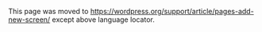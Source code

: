 {{Languages|
{{en|Pages Add New Screen}}
{{hr|Stranice Dodaj Novu Zaslon}}
{{ja|管理画面/固定ページ/新規追加}}
}}

This page was moved to https://wordpress.org/support/article/pages-add-new-screen/ except above language locator.
<!--

==Pages &rarr; Add New==

The [[Pages Add New Screen]] allows you to add new [[Pages]].

[[Image:writepage.png|640px||Pages Add New Screen]]

Back to [[Administration Screens]].

==Screen Options==

The [[Administration Panels#Screen_Options|Screen Options]] allow you to choose which modules are displayed, or not displayed, in the underlying Screen. Clicking on the Screen Options tab shows a list of the columns with a check-box next to each column. Check the box for each module you want displayed, or uncheck the box to not display that module. Click the Screen Options tab again to close the Screen Options. These options are saved so that you can customize how your own editing screen looks.  So if modules such as Custom Fields, Discussion, Slug and Post Author are hidden from view use the Screen Options to expose those modules.

==Expanding, Collapsing, and Rearranging, Modules==

The modules, Publish, Page Attribute, Features Image and others, can be expanded, or collapsed, by clicking on the module title bar.

In addition, those modules can be moved by hovering the mouse cursor over the module title bar, when the mouse cursor changes to 4-arrows, hold the left-mouse button down, drag the module to where you want to place it, then release the mouse button (this is called drag-and-drop).

==Add New Page==

;Title : The title of your page.  You can use any words or phrases. Avoid using the same title twice as that will cause problems.  You can use commas, apostrophes, quotes, hypens/dashes, and other typical symbols in the page like "About My Site - Here's Lookin' at You, Kid."  WordPress will clean it up for the link to the page, called the ''slug''.

;Page Editing Area : The blank box where you enter your writing, links, links to images, and any information you want to display on your site. You can use either the Visual or the Text view to compose your posts. For more on the Text view, see the [[Writing Posts#Visual_Versus Text_Editor|Visual Versus Text View]] article.

;Preview button : Allows you to view the page before officially publishing it.

;Publish box : Contains buttons that control the state of your page.  The main states are Published, Pending Review, and Draft. A ''Published'' status means the page has been published on your blog for all to see. ''Pending Review'' means the draft is waiting for review by an editor prior to publication. ''Draft'' means the page has not been published and remains a draft for you. If you select a specific publish status and click the update page or Publish button, that status is applied to the page. For example, to save a page in the ''Pending Review'' status, click Edit link of Status and select Pending Review from the drop-down box, click OK to close the drop-down box and click Save As Pending button. (You will see all pages organized by status by going to Pages > All Pages).  To schedule a page for publication on a future time or date, click "Edit" in the Publish area next to the words "Publish immediately". You can also change the publish date to a date in the past to back-date pages.  Change the settings to the desired time and date.  You must also hit the "Publish" button when you have completed the page to publish at the desired time and date.  

: Visibility - This determines how your page appears to the world.  Public pages will be visible by all website visitors once published. Password Protected pages are published to all, but visitors must know the password to view the page content.  Private pages are visible only to you (and to other editors or admins within your site)

;Permalink : After you save your page, the Permalink below the title shows the potential URL for the page, as long as you have [[Using_Permalinks|permalinks]] enabled. (To enable permalinks, go to Settings > Permalinks.) The URL is generated from your title. In previous versions of WordPress, this was referred to as the "page-slug."  The commas, quotes, apostrophes, and other non-HTML favorable characters are changed and a dash is put between each word. If your title is "My Site - Here's Lookin' at You, Kid", it will be cleaned up to be "my-site-heres-lookin-at-you-kid" as the title. You can manually change this, maybe shortening it to "my-site-lookin-at-you-kid".

;Save : Allows you to save your page as a draft / pending review rather than immediately publishing it. To return to your drafts later, visit Pages > All Pages from dashboard, then click your page title from the list.

;Publish : Publishes your page on the site. You can edit the time when the page is published by clicking the Edit link above the Publish button and specifying the time you want the page to be published. By default, at the time the page is first auto-saved, that will be the date and time of the page within the database.

;Parent : Parent page controls how deep your page hierarchy goes.

;Template : Some Themes have custom templates you can use for certain pages that might have additional features or custom layouts. If so, you’ll see them in this dropdown menu.

;Order : Page order to sort the list of Pages.

Back to [[Administration Screens]].


{{Administration Screens Footer}}

[[Category:Administration Screens]]
[[Category:Getting Started]]
[[Category:UI Link]]
-->